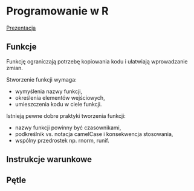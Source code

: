 # Programowanie w R

[Prezentacja](presentations/ppr20190427.html)

## Funkcje

Funkcję ograniczają potrzebę kopiowania kodu i ułatwiają wprowadzanie zmian.

Stworzenie funkcji wymaga:

- wymyślenia nazwy funkcji,
- określenia elementów wejściowych,
- umieszczenia kodu w ciele funkcji.

Istnieją pewne dobre praktyki tworzenia funkcji:

- nazwy funkcji powinny być czasownikami,
- podkreślnik vs. notacja camelCase i konsekwencja stosowania,
- wspólny przedrostek np. rnorm, runif.

## Instrukcje warunkowe

## Pętle